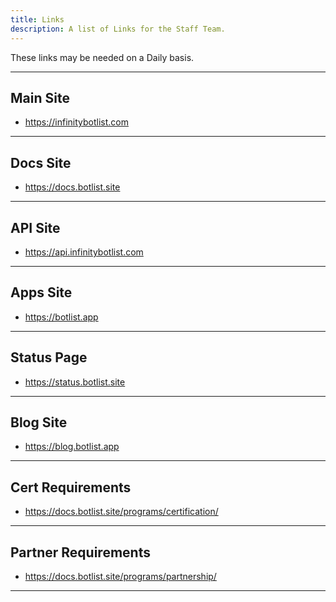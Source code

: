 ```yaml
---
title: Links
description: A list of Links for the Staff Team.
---
```


These links may be needed on a Daily basis.

---

## Main Site
* https://infinitybotlist.com

---

## Docs Site
* https://docs.botlist.site

---

## API Site
* https://api.infinitybotlist.com

---

## Apps Site
* https://botlist.app

---

## Status Page
* https://status.botlist.site

---

## Blog Site
* https://blog.botlist.app

---

## Cert Requirements
* https://docs.botlist.site/programs/certification/

---

## Partner Requirements
* https://docs.botlist.site/programs/partnership/

---
